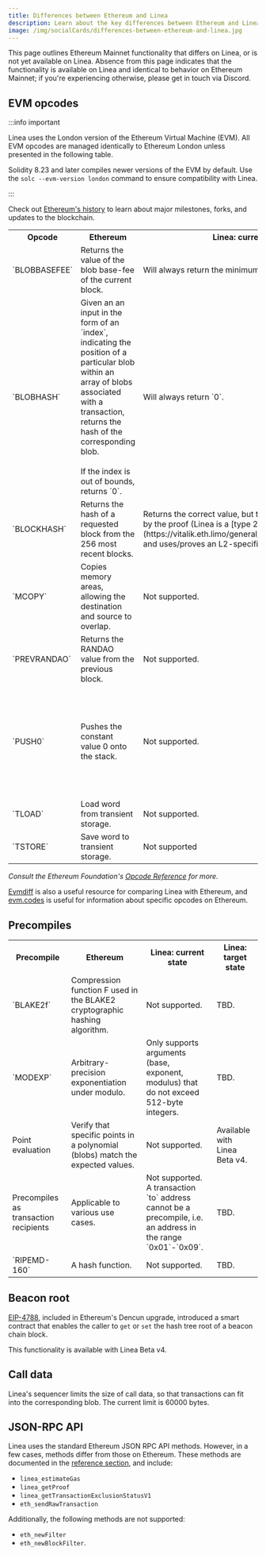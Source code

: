 ```yaml
---
title: Differences between Ethereum and Linea
description: Learn about the key differences between Ethereum and Linea.
image: /img/socialCards/differences-between-ethereum-and-linea.jpg
---
```


This page outlines Ethereum Mainnet functionality that differs on Linea, or is not yet available on 
Linea. Absence from this page indicates that the functionality is available on Linea and identical to 
behavior on Ethereum Mainnet; if you're experiencing otherwise, please get in touch via Discord.

## EVM opcodes

:::info important 

Linea uses the London version of the Ethereum Virtual Machine (EVM). All EVM opcodes are managed 
identically to Ethereum London unless presented in the following table.

Solidity 8.23 and later compiles newer versions of the EVM by default. Use the `solc --evm-version london` 
command to ensure compatibility with Linea. 

:::

Check out [Ethereum's history](https://ethereum.org/en/history/) to learn about
major milestones, forks, and updates to the blockchain.

<table>
  <tr>
    <th>Opcode</th>
    <th>Ethereum</th>
    <th>Linea: current state</th>
    <th>Linea: target state</th>
  </tr>
  <tr>
    <td>`BLOBBASEFEE`</td>
    <td>Returns the value of the blob base-fee of the current block.</td>
    <td>Will always return the minimum value.</td>
    <td>Available on Linea Beta v4 with behavior identical to Ethereum.</td>
  </tr>
  <tr>
    <td>`BLOBHASH`</td>
    <td>
      Given an an input in the form of an `index`, indicating the position of a
      particular blob within an array of blobs associated with a transaction,
      returns the hash of the corresponding blob.
      <br /> <br /> If the index is out of bounds, returns `0`.
    </td>
    <td>Will always return `0`.</td>
    <td>Available on Linea Beta v4 with behavior identical to Ethereum.</td>
  </tr>
  <tr>
    <td>`BLOCKHASH`</td>
    <td>
      Returns the hash of a requested block from the 256 most recent blocks.
    </td>
    <td>
      Returns the correct value, but the value is not guaranteed by the proof
      (Linea is a [type 2
      zkEVM](https://vitalik.eth.limo/general/2022/08/04/zkevm.html), and
      uses/proves an L2-specific state representation).
    </td>
    <td>TBD.</td>
  </tr>
  <tr>
    <td>`MCOPY`</td>
    <td>
      Copies memory areas, allowing the destination and source to overlap.
    </td>
    <td>Not supported.</td>
    <td>Available on Linea Beta v4.</td>
  </tr>
  <tr>
    <td>`PREVRANDAO`</td>
    <td>Returns the RANDAO value from the previous block.</td>
    <td>Not supported.</td>
    <td>
      Use a formula similar to Ethereum, e.g. `L2_prevrandao XOR
      hash(signed(slot_id))`.
    </td>
  </tr>
  <tr>
    <td>`PUSH0`</td>
    <td>Pushes the constant value 0 onto the stack.</td>
    <td>Not supported.</td>
    <td>
      PUSH0 was introduced in the Ethereum Mainnet Shanghai upgrade and became
      available in Solidity compiler version 0.8.20, which came after the London
      release. Available on Linea Beta v4.
    </td>
  </tr>
  <tr>
    <td>`TLOAD`</td>
    <td>Load word from transient storage.</td>
    <td>Not supported.</td>
    <td>Available on Linea Beta v4.</td>
  </tr>
  <tr>
    <td>`TSTORE`</td>
    <td>Save word to transient storage.</td>
    <td>Not supported</td>
    <td>Available on Linea Beta v4.</td>
  </tr>
</table>

_Consult the Ethereum Foundation's [Opcode Reference](https://ethereum.org/en/developers/docs/evm/opcodes/) 
for more._

[Evmdiff](https://www.evmdiff.com) is also a useful resource for comparing Linea with Ethereum, and 
[evm.codes](https://www.evm.codes/) is useful for information about specific opcodes on Ethereum.

## Precompiles

<table>
  <tr>
    <th>Precompile</th>
    <th>Ethereum</th>
    <th>Linea: current state</th>
    <th>Linea: target state</th>
  </tr>
  <tr>
    <td>`BLAKE2f`</td>
    <td>
      Compression function F used in the BLAKE2 cryptographic hashing algorithm.
    </td>
    <td>Not supported.</td>
    <td>TBD.</td>
  </tr>
  <tr>
    <td>`MODEXP`</td>
    <td>Arbitrary-precision exponentiation under modulo.</td>
    <td>
      Only supports arguments (base, exponent, modulus) that do not exceed
      512-byte integers.
    </td>
    <td>TBD.</td>
  </tr>
  <tr>
    <td>Point evaluation</td>
    <td>
      Verify that specific points in a polynomial (blobs) match the expected
      values.
    </td>
    <td>Not supported.</td>
    <td>Available with Linea Beta v4.</td>
  </tr>
  <tr>
    <td>Precompiles as transaction recipients</td>
    <td>Applicable to various use cases.</td>
    <td>
      Not supported. A transaction `to` address cannot be a precompile, i.e. an
      address in the range `0x01`-`0x09`.
    </td>
    <td>TBD.</td>
  </tr>
  <tr>
    <td>`RIPEMD-160`</td>
    <td>A hash function.</td>
    <td>Not supported.</td>
    <td>TBD.</td>
  </tr>
</table>

## Beacon root

[EIP-4788](https://eips.ethereum.org/EIPS/eip-4788), included in Ethereum's Dencun upgrade, 
introduced a smart contract that enables the caller to `get` or `set` the hash tree root of a 
beacon chain block.

This functionality is available with Linea Beta v4.

## Call data

Linea's sequencer limits the size of call data, so that transactions can fit into the corresponding 
blob. The current limit is 60000 bytes.

## JSON-RPC API

Linea uses the standard Ethereum JSON RPC API methods. However, in a few cases, methods differ from 
those on Ethereum. These methods are documented in the [reference section](../../api/reference/index.mdx), 
and include:

- `linea_estimateGas`
- `linea_getProof`
- `linea_getTransactionExclusionStatusV1`
- `eth_sendRawTransaction`

Additionally, the following methods are not supported:

- `eth_newFilter`
- `eth_newBlockFilter`.
